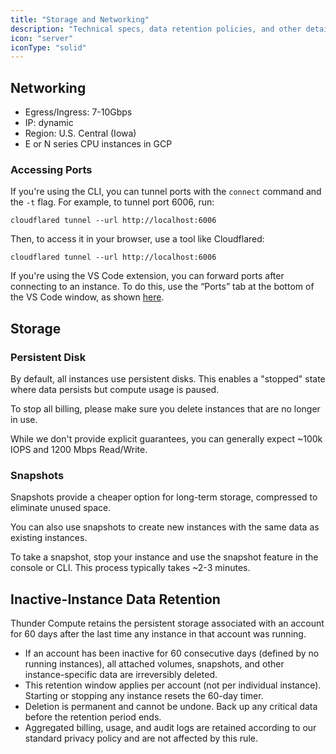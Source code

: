 ```yaml
---
title: "Storage and Networking"
description: "Technical specs, data retention policies, and other details about storage and networking of Thunder Compute instances"
icon: "server"
iconType: "solid"
---
```


## Networking

- Egress/Ingress: 7-10Gbps
- IP: dynamic
- Region: U.S. Central (Iowa)
- E or N series CPU instances in GCP

### Accessing Ports

If you're using the CLI, you can tunnel ports with the `connect` command and the `-t` flag. For example, to tunnel port 6006, run:

```
cloudflared tunnel --url http://localhost:6006 
```

Then, to access it in your browser, use a tool like Cloudflared:

```
cloudflared tunnel --url http://localhost:6006
```

If you're using the VS Code extension, you can forward ports after connecting to an instance. To do this, use the “Ports” tab at the bottom of the VS Code window, as shown [here](https://code.visualstudio.com/docs/debugtest/port-forwarding).

## Storage

### Persistent Disk

By default, all instances use persistent disks. This enables a "stopped" state where data persists but compute usage is paused.

To stop all billing, please make sure you delete instances that are no longer in use.

While we don't provide explicit guarantees, you can generally expect ~100k IOPS and 1200 Mbps Read/Write.

### Snapshots

Snapshots provide a cheaper option for long-term storage, compressed to eliminate unused space.

You can also use snapshots to create new instances with the same data as existing instances.

To take a snapshot, stop your instance and use the snapshot feature in the console or CLI. This process typically takes ~2-3 minutes.

## Inactive-Instance Data Retention

Thunder Compute retains the persistent storage associated with an account for 60 days after the last time any instance in that account was running.

- If an account has been inactive for 60 consecutive days (defined by no running instances), all attached volumes, snapshots, and other instance-specific data are irreversibly deleted.
- This retention window applies per account (not per individual instance). Starting or stopping any instance resets the 60-day timer.
- Deletion is permanent and cannot be undone. Back up any critical data before the retention period ends.
- Aggregated billing, usage, and audit logs are retained according to our standard privacy policy and are not affected by this rule.